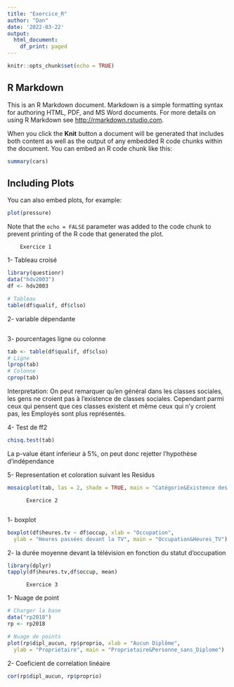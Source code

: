 ---
title: "Exercice_R"
author: "Dan"
date: '2022-03-22'
output:
  html_document:
    df_print: paged
---

```{r setup, include=FALSE}
knitr::opts_chunk$set(echo = TRUE)
```

## R Markdown

This is an R Markdown document. Markdown is a simple formatting syntax for authoring HTML, PDF, and MS Word documents. For more details on using R Markdown see <http://rmarkdown.rstudio.com>.

When you click the **Knit** button a document will be generated that includes both content as well as the output of any embedded R code chunks within the document. You can embed an R code chunk like this:

```{r cars}
summary(cars)
```

## Including Plots

You can also embed plots, for example:

```{r pressure, echo=FALSE}
plot(pressure)
```

Note that the `echo = FALSE` parameter was added to the code chunk to prevent printing of the R code that generated the plot.


        Exercice 1

1- Tableau croisé
```{r}
library(questionr)
data("hdv2003")
df <- hdv2003

# Tableau
table(df$qualif, df$clso)
```

2- variable dépendante
```{r}

```


3- pourcentages ligne ou colonne
```{r}
tab <- table(df$qualif, df$clso)
# Ligne
lprop(tab)
# Colonne
cprop(tab)
```
Interpretation: On peut remarquer qu'en général dans les classes sociales, les gens ne croient pas à l'existence de classes sociales. Cependant parmi ceux qui pensent que ces classes existent et même ceux qui n'y croient pas, les Employés sont plus représentés.

4- Test de ff2
```{r}
chisq.test(tab)
```
La p-value étant inferieur à 5%, on peut donc rejetter l'hypothèse d'indépendance

5- Representation et coloration suivant les Residus
```{r}
mosaicplot(tab, las = 2, shade = TRUE, main = "Catégorie&Existence des classes")
```


          Exercice 2
          
1- boxplot
```{r}
boxplot(df$heures.tv ~ df$occup, xlab = "Occupation",
  ylab = "Heures passées devant la TV", main = "Occupation&Heures_TV")
```

2- la durée moyenne devant la télévision en fonction du statut d’occupation
```{r}
library(dplyr)
tapply(df$heures.tv,df$occup, mean)
```


          Exercice 3

1- Nuage de point
```{r}
# Charger la base
data("rp2018")
rp <- rp2018

# Nuage de points
plot(rp$dipl_aucun, rp$proprio, xlab = "Aucun Diplôme",
  ylab = "Propriétaire", main = "Proprietaire&Personne_sans_Diplome")
```

2- Coeficient de correlation linéaire
```{r}
cor(rp$dipl_aucun, rp$proprio)
```

